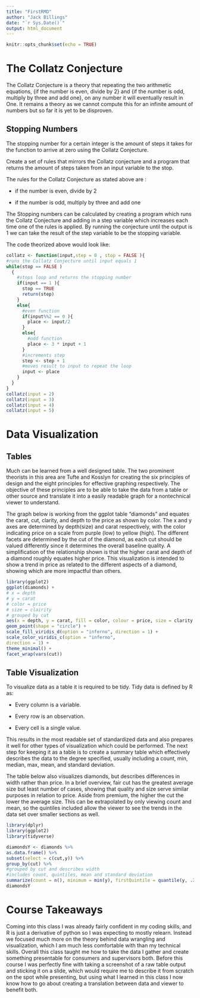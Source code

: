 ```yaml
---
title: "FirstRMD"
author: "Jack Billings"
date: "`r Sys.Date()`"
output: html_document
---
```


```r
knitr::opts_chunk$set(echo = TRUE)
```

# The Collatz Conjecture

The Collatz Conjecture is a theory that repeating the two arithmetic equations, {if the number is even, divide by 2} and {if the number is odd, multiply by three and add one}, on any number it will eventually result in One. It remains a theory as we cannot compute this for an infinite amount of numbers but so far it is yet to be disproven.

## Stopping Numbers

The stopping number for a certain integer is the amount of steps it takes for the function to arrive at zero using the Collatz Conjecture.

Create a set of rules that mirrors the Collatz conjecture and a program that returns the amount of steps taken from an input variable to the stop.

The rules for the Collatz Conjecture as stated above are :

-   if the number is even, divide by 2

-   if the number is odd, multiply by three and add one

The Stopping numbers can be calculated by creating a program which runs the Collatz Conjecture and adding in a step variable which increases each time one of the rules is applied. By running the conjecture until the output is 1 we can take the result of the step variable to be the stopping variable.

The code theorized above would look like:

```r
collatz <- function(input,step = 0 , stop = FALSE ){
#runs the Collatz Conjecture until input equals 1
while(stop == FALSE )
  {
    #stops loop and returns the stopping number
    if(input == 1 ){
      stop == TRUE
      return(step)
    }
    else{
      #even function
      if(input%%2 == 0 ){
        place <- input/2
      }
      else{
        #odd function
        place <- 3 * input + 1
      }
      #increments step
      step <- step + 1
      #moves result to input to repeat the loop
      input <- place
    }
  }
}
collatz(input = 2)
collatz(input = 3)
collatz(input = 4)
collatz(input = 5)

```

# Data Visualization 

## Tables

Much can be learned from a well designed table. The two prominent theorists in this area are Tufte and Kosslyn for creating the six principles of design and the eight principles for effective graphing respectively. The objective of these principles are to be able to take the data from a table or other source and translate it into a easily readable graph for a nontechnical viewer to understand.

The graph below is working from the ggplot table "diamonds" and equates the carat, cut, clarity, and depth to the price as shown by color. The x and y axes are determined by depth(size) and carat respectively, with the color indicating price on a scale from purple (low) to yellow (high). The different facets are determined by the cut of the diamond, as each cut should be valued differently since it determines the overall baseline quality. A simplification of the relationship shown is that the higher carat and depth of a diamond roughly equates higher price. This visualization is intended to show a trend in price as related to the different aspects of a diamond, showing which are more impactful than others.

```r
library(ggplot2)
ggplot(diamonds) +
# x = depth
# y = carat
# color = price
# size = clairity
# grouped by cut
aes(x = depth, y = carat, fill = color, colour = price, size = clarity, group = table) +
geom_point(shape = "circle") +
scale_fill_viridis_d(option = "inferno", direction = 1) +
scale_color_viridis_c(option = "inferno",
direction = 1) +
theme_minimal() +
facet_wrap(vars(cut))
```

## Table Visualization

To visualize data as a table it is required to be tidy. Tidy data is defined by R as:

-   Every column is a variable.

-   Every row is an observation.

-   Every cell is a single value.

This results in the most readable set of standardized data and also prepares it well for other types of visualization which could be performed. The next step for keeping it as a table is to create a summary table which effectively describes the data to the degree specified, usually including a count, min, median, max, mean, and standard deviation.

The table below also visualizes diamonds, but describes differences in width rather than price. In a brief overview, fair cut has the greatest average size but least number of cases, showing that quality and size serve similar purposes in relation to price. Aside from premium, the higher the cut the lower the average size. This can be extrapolated by only viewing count and mean, so the quintiles included allow the viewer to see the trends in the data set over smaller sections as well.

```r
library(dplyr)
library(ggplot2)
library(tidyverse)

diamondsY <- diamonds %>%
as.data.frame() %>%
subset(select = c(cut,y)) %>%
group_by(cut) %>%
#grouped by cut and describes width
#includes count, quintiles, mean and standard deviation
summarize(count = n(), minimum = min(y), firstQuintile = quantile(y, .2), secondQuintile = quantile(y, .4),, median = median(y), thirdQuintile = quantile(y, .6), fourthQuintile = quantile(y, .8), maximum = max(y), "arithmetic mean" = mean(y), "arithmetic standard deviation" = sd(y))
diamondsY
```

# Course Takeaways

Coming into this class I was already fairly confident in my coding skills, and R is just a derivative of python so I was expecting to mostly relearn. Instead we focused much more on the theory behind data wrangling and visualization, which I am much less comfortable with than my technical skills. Overall this class taught me how to take the data I gather and create something presentable for consumers and supervisors both. Before this course I was perfectly fine with taking a screenshot of a raw table output and sticking it on a slide, which would require me to describe it from scratch on the spot while presenting, but using what I learned in this class I now know how to go about creating a translation between data and viewer to benefit both.
